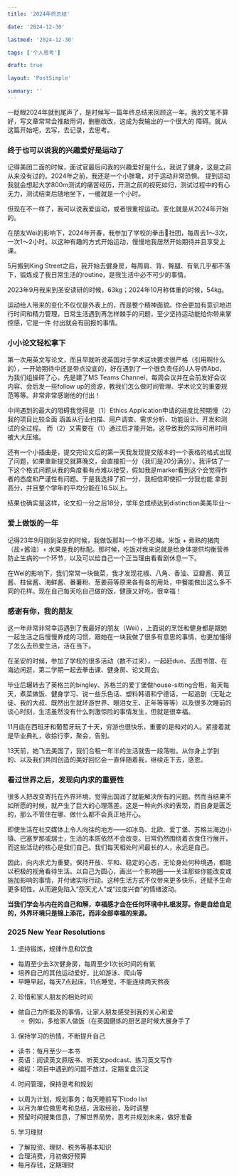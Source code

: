 ```yaml
---
title: '2024年终总结'

date: '2024-12-30'

lastmod: '2024-12-30'

tags: ['个人思考']

draft: true

layout: 'PostSimple'

summary: ''
---
```


一眨眼2024年就到尾声了，是时候写一篇年终总结来回顾这一年。我的文笔不算好，写文章常常会推敲用词，删删改改，这成为我输出的一个很大的
障碍。就从这篇开始吧，去写，去记录，去思考。

### 终于也可以说我的兴趣爱好是运动了

记得美团二面的时候，面试官最后问我的兴趣爱好是什么，我说了健身，这是之前从来没有过的。2024年之前，我还是一个小胖墩，对于运动非常恐惧。
提到运动我就会想起大学800m测试的痛苦经历，开测之前的视死如归，测试过程中的有心无力，测试结束后随地坐下，一缓就是一个小时。

但现在不一样了，我可以说我爱运动，或者很重视运动。变化就是从2024年开始的。

在朋友Wei的影响下，2024年开春，我参加了学校的拳击🥊社团，每周去1～3次，一次1～2小时。以这种有趣的方式开始运动，慢慢地我居然开始期待并且享受上课。

5月搬到King Street之后，我开始去健身房，每周肩、背、臀腿、有氧几乎都不落下，锻炼成了我日常生活的routine，是我生活中必不可少的事情。

2023年9月我来到圣安读研的时候，63kg；2024年10月称体重的时候，54kg。

运动给人带来的变化不仅仅是外表上的，而是整个精神面貌。你会更加有意识地进行时间和精力管理，日常生活遇到再怎样棘手的问题，至少坚持运动能给你带来掌控感，它是一件
付出就会有回报的事情。

### 小小论文轻松拿下

第一次用英文写论文，而且早就听说英国对于学术这块要求很严格（引用啊什么的），一开始期待中还是带点没底的，好在遇到了一个很负责任的J人导师Abd，
为我们组操碎了心，先是建了MS Teams Channel，每周会议并在会前发好会议内容、会后发一些follow up的资源，教我们怎么做时间管理、学术论文的重要规范等等。非常非常感谢他的付出！

中间遇到的最大的阻碍我觉得是（1）Ethics Application申请的进度比预期慢（2）我的项目比较全面 涵盖从行业扫描、用户调查、需求分析、功能设计、开发和测试的全过程。
而（2）又需要在（1）通过后才能开始。这导致我的实际可用时间被大大压缩。

还有一个小插曲是，提交完论文后的第一天我发现提交版本的一个表格的格式出现了问题，如果重新提交就算晚交，会直接扣一分（我们是20分满分）。我评估了一下这个格式问题从我的角度看有点难以接受，假如我是marker看到这个会觉得作者的态度和严谨性有问题。于是我选择了扣一分，我相信即使扣一分我也能
拿到高分，并且整个学年的平均分能在16.5以上。

结果也确实是这样，论文扣一分之后18分，学年总成绩达到distinction美美毕业～

### 爱上做饭的一年

记得23年9月刚到圣安的时候，我做饭那叫一个惨不忍睹。米饭 + 煮熟的猪肉（盐+酱油）+ 水果是我的标配。那时候，吃饭对我来说就是给身体提供均衡营养防止生病的一个环节，以及可以给自己一个正当理由看看剧休息一下。

在Wei的影响下，我们常常一块做菜，我才发现花椒、八角、香油、豆瓣酱、黄豆酱、柱侯酱、海鲜酱、番薯粉、葱姜蒜等原来各有各的用处，中餐能做出这么多不同的花样。现在自己每天吃自己做的饭，健康又好吃，很幸福！

### 感谢有你，我的朋友

这一年非常非常幸运遇到了我最好的朋友（Wei），上面说的烹饪和健身都是跟她一起生活之后慢慢养成的习惯，跟她在一块我做了很多有意思的事情，也更加懂得了怎么去热爱生活，活在当下。

在圣安的时候，参加了学校的很多活动（数不过来），一起赶due、去图书馆、在海边闲逛，第二学期一起去拳击课、健身房、论文周会。

毕业后辗转去了英格兰的bingley、苏格兰的爱丁堡做house-sitting合租，每天每天，煮菜做饭、健身学习、说一些乐色话、塑料韩语和宁德话，一起追剧（无耻之徒、我的大叔、既然出生就环游世界、眼泪女王、正年等等等）以及很多次睡前的谈心时刻，生活虽然没有什么刺激惊险的事情发生，但就是很幸福。

11月底在西班牙和葡萄牙玩了十天，穷游也很快乐，重要的是和对的人。紧接着就是毕业典礼，收拾行李，聚会，告别。

13天前，她飞去美国了，我们合租一年半的生活就告一段落啦。从你身上学到的、以及我们共同创造的美好回忆会一直伴随着我，继续走下去，感恩。

### 看过世界之后，发现向内求的重要性

很多人把改变寄托在外界环境，觉得出国润了就能解决所有的问题。然而当结果不如所愿的时候，就产生了巨大的心理落差。这是一种向外求的表现，而自身是匮乏的，那么不管住在哪、做什么都不会真正地开心。

即使生活在社交媒体上令人向往的地方——如冰岛、北欧、爱丁堡、苏格兰海边小镇、巴塞罗那或瑞士，生活的本质依然不会改变。日常仍然围绕着衣食住行展开，而这些活动的核心是我们自己。我们每天相处时间最长的人，永远是自己。

因此，向内求尤为重要。保持开放、平和、稳定的心态，无论身处何种境遇，都能以积极的视角看待生活。以自己为圆心，画出一个影响圈——关注那些你能改变或施加影响的事情，并付诸实际行动。这种生活方式不仅带来更多快乐，还赋予生命更多韧性，从而避免陷入“怨天尤人”或“过度兴奋”的情绪波动。

**当我们学会与内在的自己和解，幸福感才会在任何环境中扎根发芽。你是自给自足的，外界环境只是锦上添花，而非全部幸福的来源。**

### 2025 New Year Resolutions

1. 坚持锻炼，规律作息和饮食

- 每周至少去3次健身房，每周至少1次长时间的有氧
- 培养自己的其他运动爱好，比如游泳、爬山等
- 早睡早起，每天7点起床，11点睡觉，不能连续两天熬夜

2. 珍惜和家人朋友的相处时间

- 做自己力所能及的事情，让家人朋友感受到我的关心和爱
  - 例如，多给家人做饭（在英国磨练的厨艺是时候大展身手了

3. 保持学习的热情，不断提升自己

- 读书：每月至少一本书
- 英语：阅读英文原版书、听英文podcast、练习英文写作
- 编程：项目中遇到的问题不放过，定期复盘沉淀

4. 时间管理，保持思考和规划

- 以周为计划，规划事务；每天睡前写下todo list
- 以月为单位做思考和总结，汲取经验，及时调整
- 预留时间搜集信息，了解世界局势，思考并规划未来，做好准备

5. 学习理财

- 了解投资、理财、税务等基本知识
- 合理消费，月初做好预算
- 每月存钱，定期理财
